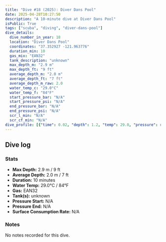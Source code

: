 ```yaml
---
title: "Dive #18 (2025): Diver Dans Pool"
date: 2025-04-28T10:27:50
description: "A 10-minute dive at Diver Dans Pool"
isPublic: True
tags: ["scuba", "diving", "diver-dans-pool"]
dive_details:
  dive_number_in_year: 18
  location: "Diver Dans Pool"
  coordinates: "37.352927 -121.963776"
  duration_min: 10
  gas_mix: "EAN32"
  tank_description: "unknown"
  max_depth_m: "2.9 m"
  max_depth_ft: "9 ft"
  average_depth_m: "2.0 m"
  average_depth_ft: "7 ft"
  average_depth_m_raw: 2.0
  water_temp_c: "29.0°C"
  water_temp_f: "84°F"
  start_pressure_bar: "N/A"
  start_pressure_psi: "N/A"
  end_pressure_bar: "N/A"
  end_pressure_psi: "N/A"
  scr_l_min: "N/A"
  scr_cf_min: "N/A"
dive_profile: [{"time": 0.02, "depth": 1.2, "temp": 29.0, "pressure": null}, {"time": 0.02, "depth": 0.0, "temp": 29.0, "pressure": null}, {"time": 0.05, "depth": 1.3, "temp": 29.0, "pressure": null}, {"time": 0.1, "depth": 1.45, "temp": 29.0, "pressure": null}, {"time": 0.13, "depth": 1.65, "temp": 29.0, "pressure": null}, {"time": 0.17, "depth": 1.77, "temp": 29.0, "pressure": null}, {"time": 0.18, "depth": 1.91, "temp": 29.0, "pressure": null}, {"time": 0.22, "depth": 2.1, "temp": 29.0, "pressure": null}, {"time": 0.23, "depth": 2.2, "temp": 29.0, "pressure": null}, {"time": 0.25, "depth": 2.32, "temp": 29.0, "pressure": null}, {"time": 0.28, "depth": 2.44, "temp": 29.0, "pressure": null}, {"time": 0.52, "depth": 2.57, "temp": 29.0, "pressure": null}, {"time": 0.58, "depth": 2.44, "temp": 29.0, "pressure": null}, {"time": 0.63, "depth": 2.54, "temp": 29.0, "pressure": null}, {"time": 0.68, "depth": 2.66, "temp": 29.0, "pressure": null}, {"time": 0.8, "depth": 2.49, "temp": 29.0, "pressure": null}, {"time": 0.87, "depth": 2.65, "temp": 29.0, "pressure": null}, {"time": 1.05, "depth": 2.52, "temp": 29.0, "pressure": null}, {"time": 1.1, "depth": 2.64, "temp": 29.0, "pressure": null}, {"time": 1.23, "depth": 2.77, "temp": 29.0, "pressure": null}, {"time": 1.25, "depth": 2.67, "temp": 29.0, "pressure": null}, {"time": 1.42, "depth": 2.57, "temp": 29.0, "pressure": null}, {"time": 1.48, "depth": 2.67, "temp": 29.0, "pressure": null}, {"time": 1.7, "depth": 2.55, "temp": 29.0, "pressure": null}, {"time": 1.73, "depth": 2.72, "temp": 29.0, "pressure": null}, {"time": 1.8, "depth": 2.62, "temp": 29.0, "pressure": null}, {"time": 1.82, "depth": 2.51, "temp": 29.0, "pressure": null}, {"time": 1.9, "depth": 2.78, "temp": 29.0, "pressure": null}, {"time": 1.92, "depth": 2.67, "temp": 29.0, "pressure": null}, {"time": 2.02, "depth": 2.47, "temp": 29.0, "pressure": null}, {"time": 2.03, "depth": 2.25, "temp": 29.0, "pressure": null}, {"time": 2.07, "depth": 2.47, "temp": 29.0, "pressure": null}, {"time": 2.33, "depth": 2.58, "temp": 29.0, "pressure": null}, {"time": 2.38, "depth": 2.38, "temp": 29.0, "pressure": null}, {"time": 2.45, "depth": 2.49, "temp": 29.0, "pressure": null}, {"time": 2.57, "depth": 2.64, "temp": 29.0, "pressure": null}, {"time": 2.68, "depth": 2.76, "temp": 29.0, "pressure": null}, {"time": 2.72, "depth": 2.61, "temp": 29.0, "pressure": null}, {"time": 2.9, "depth": 2.71, "temp": 29.0, "pressure": null}, {"time": 3.05, "depth": 2.59, "temp": 29.0, "pressure": null}, {"time": 3.2, "depth": 2.71, "temp": 29.0, "pressure": null}, {"time": 3.23, "depth": 2.55, "temp": 29.0, "pressure": null}, {"time": 3.27, "depth": 2.67, "temp": 29.0, "pressure": null}, {"time": 3.43, "depth": 2.52, "temp": 29.0, "pressure": null}, {"time": 3.47, "depth": 2.24, "temp": 29.0, "pressure": null}, {"time": 3.52, "depth": 2.43, "temp": 29.0, "pressure": null}, {"time": 3.73, "depth": 2.31, "temp": 29.0, "pressure": null}, {"time": 3.8, "depth": 2.44, "temp": 29.0, "pressure": null}, {"time": 3.85, "depth": 2.31, "temp": 29.0, "pressure": null}, {"time": 3.92, "depth": 2.5, "temp": 29.0, "pressure": null}, {"time": 4.03, "depth": 2.65, "temp": 29.0, "pressure": null}, {"time": 4.07, "depth": 2.8, "temp": 29.0, "pressure": null}, {"time": 4.1, "depth": 2.67, "temp": 29.0, "pressure": null}, {"time": 4.28, "depth": 2.77, "temp": 29.0, "pressure": null}, {"time": 4.32, "depth": 2.65, "temp": 29.0, "pressure": null}, {"time": 4.38, "depth": 2.76, "temp": 29.0, "pressure": null}, {"time": 4.45, "depth": 2.65, "temp": 29.0, "pressure": null}, {"time": 4.82, "depth": 2.52, "temp": 29.0, "pressure": null}, {"time": 5.03, "depth": 2.67, "temp": 29.0, "pressure": null}, {"time": 5.07, "depth": 2.54, "temp": 29.0, "pressure": null}, {"time": 5.28, "depth": 2.65, "temp": 29.0, "pressure": null}, {"time": 5.3, "depth": 2.54, "temp": 29.0, "pressure": null}, {"time": 5.32, "depth": 2.41, "temp": 29.0, "pressure": null}, {"time": 5.4, "depth": 2.64, "temp": 29.0, "pressure": null}, {"time": 5.53, "depth": 2.52, "temp": 29.0, "pressure": null}, {"time": 5.58, "depth": 2.65, "temp": 29.0, "pressure": null}, {"time": 5.65, "depth": 2.78, "temp": 29.0, "pressure": null}, {"time": 5.68, "depth": 2.63, "temp": 29.0, "pressure": null}, {"time": 5.85, "depth": 2.53, "temp": 29.0, "pressure": null}, {"time": 5.97, "depth": 2.42, "temp": 29.0, "pressure": null}, {"time": 6.0, "depth": 2.53, "temp": 29.0, "pressure": null}, {"time": 6.05, "depth": 2.39, "temp": 29.0, "pressure": null}, {"time": 6.08, "depth": 2.26, "temp": 29.0, "pressure": null}, {"time": 6.1, "depth": 2.13, "temp": 29.0, "pressure": null}, {"time": 6.18, "depth": 2.01, "temp": 29.0, "pressure": null}, {"time": 6.2, "depth": 1.88, "temp": 29.0, "pressure": null}, {"time": 6.23, "depth": 1.74, "temp": 29.0, "pressure": null}, {"time": 6.32, "depth": 1.59, "temp": 29.0, "pressure": null}, {"time": 6.33, "depth": 1.49, "temp": 29.0, "pressure": null}, {"time": 6.4, "depth": 1.36, "temp": 29.0, "pressure": null}, {"time": 6.47, "depth": 1.24, "temp": 29.0, "pressure": null}, {"time": 6.62, "depth": 1.11, "temp": 29.0, "pressure": null}, {"time": 6.73, "depth": 0.95, "temp": 29.0, "pressure": null}, {"time": 6.85, "depth": 0.84, "temp": 29.0, "pressure": null}, {"time": 6.97, "depth": 1.01, "temp": 29.0, "pressure": null}, {"time": 7.18, "depth": 1.13, "temp": 29.0, "pressure": null}, {"time": 7.22, "depth": 1.26, "temp": 29.0, "pressure": null}, {"time": 7.35, "depth": 1.09, "temp": 29.0, "pressure": null}, {"time": 7.38, "depth": 1.21, "temp": 29.0, "pressure": null}, {"time": 7.42, "depth": 1.41, "temp": 29.0, "pressure": null}, {"time": 7.43, "depth": 1.52, "temp": 29.0, "pressure": null}, {"time": 7.47, "depth": 1.69, "temp": 29.0, "pressure": null}, {"time": 7.5, "depth": 1.89, "temp": 29.0, "pressure": null}, {"time": 7.52, "depth": 2.03, "temp": 29.0, "pressure": null}, {"time": 7.53, "depth": 2.18, "temp": 29.0, "pressure": null}, {"time": 7.58, "depth": 2.08, "temp": 29.0, "pressure": null}, {"time": 7.63, "depth": 2.28, "temp": 29.0, "pressure": null}, {"time": 7.68, "depth": 2.44, "temp": 29.0, "pressure": null}, {"time": 7.73, "depth": 2.59, "temp": 29.0, "pressure": null}, {"time": 7.75, "depth": 2.8, "temp": 29.0, "pressure": null}, {"time": 7.92, "depth": 2.62, "temp": 29.0, "pressure": null}, {"time": 8.0, "depth": 2.74, "temp": 29.0, "pressure": null}, {"time": 8.1, "depth": 2.86, "temp": 29.0, "pressure": null}, {"time": 8.15, "depth": 2.73, "temp": 29.0, "pressure": null}, {"time": 8.63, "depth": 2.5, "temp": 29.0, "pressure": null}, {"time": 8.7, "depth": 2.6, "temp": 29.0, "pressure": null}, {"time": 8.72, "depth": 2.71, "temp": 29.0, "pressure": null}, {"time": 8.8, "depth": 2.84, "temp": 29.0, "pressure": null}, {"time": 8.85, "depth": 2.71, "temp": 29.0, "pressure": null}, {"time": 8.92, "depth": 2.83, "temp": 29.0, "pressure": null}, {"time": 8.97, "depth": 2.71, "temp": 29.0, "pressure": null}, {"time": 8.98, "depth": 2.6, "temp": 29.0, "pressure": null}, {"time": 9.2, "depth": 2.34, "temp": 29.0, "pressure": null}, {"time": 9.22, "depth": 2.24, "temp": 29.0, "pressure": null}, {"time": 9.25, "depth": 2.13, "temp": 29.0, "pressure": null}, {"time": 9.33, "depth": 1.99, "temp": 29.0, "pressure": null}, {"time": 9.57, "depth": 2.09, "temp": 29.0, "pressure": null}, {"time": 9.6, "depth": 1.95, "temp": 29.0, "pressure": null}, {"time": 9.72, "depth": 1.69, "temp": 29.0, "pressure": null}, {"time": 9.73, "depth": 1.53, "temp": 29.0, "pressure": null}, {"time": 9.77, "depth": 1.41, "temp": 29.0, "pressure": null}, {"time": 9.83, "depth": 1.55, "temp": 29.0, "pressure": null}, {"time": 9.92, "depth": 1.67, "temp": 29.0, "pressure": null}]
---
```



## Dive log

<DiveChart frontmatter={frontmatter} />

### Stats
- **Max Depth:** 2.9 m / 9 ft
- **Average Depth:** 2.0 m / 7 ft
- **Duration:** 10 minutes
- **Water Temp:** 29.0°C / 84°F
- **Gas:** EAN32
- **Tank(s):** unknown
- **Pressure Start:** N/A
- **Pressure End:** N/A
- **Surface Consumption Rate:** N/A

### Notes
No notes recorded for this dive.
